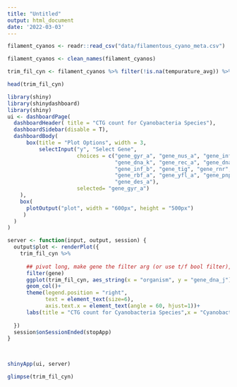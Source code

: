 ```yaml
---
title: "Untitled"
output: html_document
date: '2022-03-03'
---
```





```r
filament_cyanos <- readr::read_csv("data/filamentous_cyano_meta.csv")

filament_cyanos <- clean_names(filament_cyanos)

trim_fil_cyn <- filament_cyanos %>% filter(!is.na(tempurature_avg)) %>% select(genus, organism, starts_with("gene_")) %>% mutate(organism = as.factor(organism), genus = as.factor(genus))

head(trim_fil_cyn)
```

```r
library(shiny)
library(shinydashboard)
library(shiny)
ui <- dashboardPage(
  dashboardHeader( title = "CTG count for Cyanobacteria Species"),
  dashboardSidebar(disable = T),
  dashboardBody(
      box(title = "Plot Options", width = 3,
          selectInput("y", "Select Gene", 
                      choices = c("gene_gyr_a", "gene_nus_a", "gene_inf_c","gene_inf_a", "gene_ots_a",
                                  "gene_dna_k", "gene_rec_a", "gene_dna_j","gene_ace_f", "gene_dea_d",
                                  "gene_inf_b", "gene_tig", "gene_rnr", "gene_dna_a", "gene_hup_b",
                                  "gene_rbf_a", "gene_yfl_a", "gene_pnp", "gene_csp", "gene_ace_e",
                                  "gene_des_a"), 
                      selected= "gene_gyr_a")
    ),
    box(
      plotOutput("plot", width = "600px", height = "500px")
     )
  )
)

server <- function(input, output, session) {
  output$plot <- renderPlot({
    trim_fil_cyn %>% 
      
      ## pivot long, make gene the filter arg (or use t/f bool filter), make y = value (pivot to count?)
      filter(gene)
      ggplot(trim_fil_cyn, aes_string(x = "organism", y = "gene_dna_j"))+
      geom_col()+
      theme(legend.position = "right",
            text = element_text(size=6),
            axis.text.x = element_text(angle = 60, hjust=1))+
      labs(title = "CTG count for Cyanobacteria Species",x = "Cyanobacteria", y = "Gene Count")
    
  })
  session$onSessionEnded(stopApp)
}
  


shinyApp(ui, server)


```


```r
glimpse(trim_fil_cyn)
```


